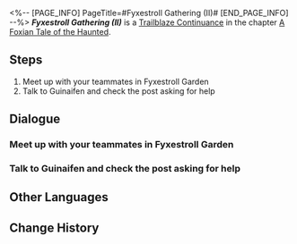 <%-- [PAGE_INFO]
PageTitle=#Fyxestroll Gathering (II)#
[END_PAGE_INFO] --%>
{{Stub|Dialogue.}}
{{Mission Infobox
|id            = 8015192
|title         = 
|image         = <!--Mission Fyxestroll Gathering (II).png-->
|type          = Trailblaze Continuance
|event_name    = 
|chapter       = A Foxian Tale of the Haunted
|requirements  = Reach phase 2 in [[A Foxian Tale of the Haunted]]
|summary       = Summoned by the Ten-Lords Commission, you have established the "Ten-Lords Commission Special Operations Team for the Heliobi Containment Breach Incident."<br />Now, you need to collect clues about the escaped heliobi from the Ghostly Grove.
|characters    = Trailblazer
|startLocation = [[The Xianzhou Luofu]] - [[Fyxestroll Garden]]
|world         = The Xianzhou Luofu
|area          = Fyxestroll Garden
|prev          = 
|next          = Percipient
|rewards       = 
}}
'''''Fyxestroll Gathering (II)''''' is a [[Trailblaze Continuance]] in the chapter [[A Foxian Tale of the Haunted (Continuance)|A Foxian Tale of the Haunted]].

==Steps==
# Meet up with your teammates in Fyxestroll Garden
# Talk to Guinaifen and check the post asking for help

<!--
==Gameplay Notes==

--><!--
==Trial Character==

-->
==Dialogue==
{{Stub Dialogue}}

===Meet up with your teammates in Fyxestroll Garden===
{{Mission Description|type=continuance|location=Fyxestroll Garden|Once again, you reunite with your fellow ghost hunters at Fyxestroll Garden. Scanning through the posts on Ghostly Grove and conducting investigations have become routine tasks for you.}}
{{Dialogue Start}}
:{{tx}}
{{Dialogue End}}

===Talk to Guinaifen and check the post asking for help===
{{Mission Description|type=continuance|location=Fyxestroll Garden|update|Having completed your adventure, you reunite with your fellow ghost hunters at Fyxestroll Garden. Scanning through the posts on Ghostly Grove and conducting investigations have become routine tasks for you.}}
{{Dialogue Start}}
:{{tx}}
{{Dialogue End}}

==Other Languages==
{{Other Languages
|en   = Fyxestroll Gathering (II)
|zhs  = 绥园聚首•其二
|zht  = 綏園聚首•其二
|ja   = 綏園の集い・其の二
|ko   = 유원에서의 회합•2
|es   = Reunión en el Jardín del Sosiego&nbsp;II
|fr   = Réunion au Jardin de vulpeflâne II
|ru   = Встреча в Саду безмятежности II
|th   = สวนเฮี้ยนแดนสงัด 2
|vi   = Tập Hợp Tại Khu Vườn Tĩnh Mịch 2
|de   = Versammlung im Fuchsfeengarten II
|id   = Pertemuan Fyxestroll Garden 2
|pt   = Encontro Flamavulpe (II)
}}

==Change History==
{{Change History|1.5}}

